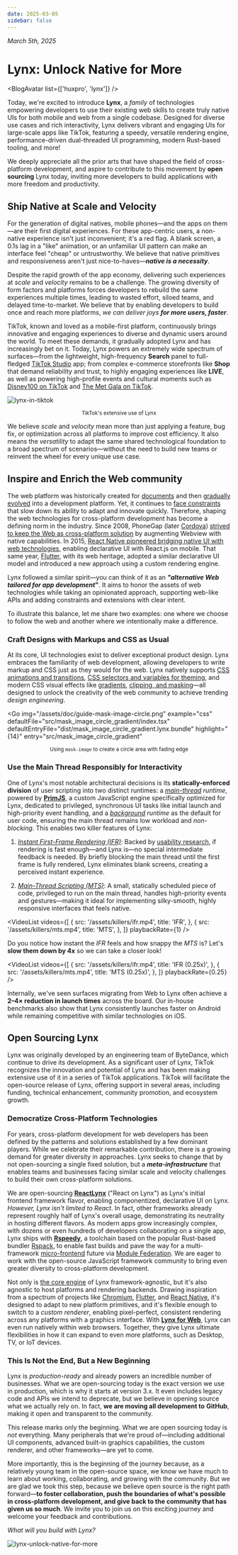 ```yaml
---
date: 2025-03-05
sidebar: false
---
```



_March 5th, 2025_

# Lynx: Unlock Native for More

<BlogAvatar list={['huxpro', 'lynx']} />

Today, we're excited to introduce **Lynx**, a _family_ of technologies empowering developers to use their existing web skills to create truly native UIs for both mobile and web from a single codebase. Designed for diverse use cases and rich interactivity, Lynx delivers vibrant and engaging UIs for large-scale apps like TikTok, featuring a speedy, versatile rendering engine, performance-driven dual-threaded UI programming, modern Rust-based tooling, and more!

We deeply appreciate all the prior arts that have shaped the field of cross-platform development, and aspire to contribute to this movement by **open sourcing** Lynx today, inviting more developers to build applications with more freedom and productivity.

## Ship Native at Scale and Velocity

For the generation of digital natives, mobile phones—and the apps on them—are their first digital experiences. For these app-centric users, a non-native experience isn't just inconvenient; it's a red flag. A blank screen, a 0.1s lag in a "like" animation, or an unfamiliar UI pattern can make an interface feel "cheap" or untrustworthy. We believe that native primitives and responsiveness aren't just nice-to-haves—**_native is a necessity_**.

Despite the rapid growth of the app economy, delivering such experiences at _scale_ and _velocity_ remains to be a challenge. The growing diversity of form factors and platforms forces developers to rebuild the same experiences multiple times, leading to wasted effort, siloed teams, and delayed time-to-market. We believe that by enabling developers to build once and reach more platforms, _we can deliver joys **for more users, faster**_.

TikTok, known and loved as a mobile-first platform, continuously brings innovative and engaging experiences to diverse and dynamic users around the world. To meet these demands, it gradually adopted Lynx and has increasingly bet on it. Today, Lynx powers an extremely wide spectrum of surfaces—from the lightweight, high-frequency **Search** panel to full-fledged [TikTok Studio](https://support.tiktok.com/en/using-tiktok/creating-videos/tiktok-studio) app; from complex e-commerce storefronts like **Shop** that demand reliability and trust, to highly engaging experiences like **LIVE**, as well as powering high-profile events and cultural moments such as [Disney100 on TikTok](https://newsroom.tiktok.com/en-us/disney-100) and [The Met Gala on TikTok](https://newsroom.tiktok.com/en-us/tiktok-goes-to-the-met-gala).

![lynx-in-tiktok](/assets/blog/lynx-in-tiktok.jpg)

<center>
  <span>
    <small>TikTok's extensive use of Lynx</small>
  </span>
</center>

We believe _scale_ and _velocity_ mean more than just applying a feature, bug fix, or optimization across all platforms to improve cost efficiency. It also means the _versatility_ to adapt the same shared technological foundation to a broad spectrum of scenarios—without the need to build new teams or reinvent the wheel for every unique use case.

## Inspire and Enrich the Web community

The web platform was historically created for [documents](https://www.w3.org/People/Berners-Lee/WorldWideWeb.html) and then [gradually](https://extensiblewebmanifesto.org/#signatories) [evolved](https://infrequently.org/2015/06/progressive-apps-escaping-tabs-without-losing-our-soul/) into a development platform. Yet, it continues to [face constraints](https://infrequently.org/2020/06/platform-adjacency-theory/) that slow down its ability to adapt and innovate quickly. Therefore, shaping the web technologies for cross-platform development has become a defining norm in the industry. Since 2008, PhoneGap (later [Cordova](https://cordova.apache.org/)) [strived to keep the Web as cross-platform solution](https://web.archive.org/web/20161210233245/http://phonegap.com/blog/2012/05/09/phonegap-beliefs-goals-and-philosophy/) by augmenting Webview with native capabilities. In 2015, [React Native pioneered bridging native UI with web technologies](https://reactnative.dev/blog/2015/03/26/react-native-bringing-modern-web-techniques-to-mobile), enabling declarative UI with React.js on mobile. That same year, [Flutter](https://developers.googleblog.com/en/flutter-10-googles-portable-ui-toolkit/), with its web heritage, adopted a similar declarative UI model and introduced a new approach using a custom rendering engine.

Lynx followed a similar spirit—you can think of it as an **_"alternative Web tailored for app development_"**. It aims to honor the assets of web technologies while taking an opinionated approach, supporting web-like APIs and adding constraints and extensions with clear intent.

To illustrate this balance, let me share two examples: one where we choose to follow the web and another where we intentionally make a difference.

### Craft Designs with Markups and CSS as Usual

At its core, UI technologies exist to deliver exceptional product design. Lynx embraces the familiarity of web development, allowing developers to write markup and CSS just as they would for the web. Lynx natively supports [CSS animations and transitions](/guide/styling/animation.html), [CSS selectors and variables for theming](/guide/styling/custom-theming.html), and modern CSS visual effects like [gradients](/guide/styling/appearance.html#gradient), [clipping, and masking](/guide/styling/appearance.html#clipping-and-masking)—all designed to unlock the creativity of the web community to achieve trending _design engineering_.

<Go
  img="/assets/doc/guide-mask-image-circle.png"
  example="css"
  defaultFile="src/mask_image_circle_gradient/index.tsx"
  defaultEntryFile="dist/mask_image_circle_gradient.lynx.bundle"
  highlight="{14}"
  entry="src/mask_image_circle_gradient"
></Go>

<center>
  <span>
    <small>
      Using <code>mask-image</code> to create a circle area with fading edge
    </small>
  </span>
</center>

### Use the Main Thread Responsibly for Interactivity

One of Lynx's most notable architectural decisions is its **statically-enforced division** of user scripting into two distinct runtimes: a _[main-thread](guide/spec.html#main-thread-or-lynx-main-thread) runtime_, powered by [**PrimJS**](https://github.com/lynx-family/primjs), a custom JavaScript engine specifically optimized for Lynx, dedicated to privileged, synchronous UI tasks like initial launch and high-priority event handling, and a _[background](guide/spec.html#background-thread-aka-off-main-thread) runtime_ as the default for user code, ensuring the main thread remains low workload and _non-blocking_. This enables two killer features of Lynx:

1. [_Instant First-Frame Rendering (IFR)_](/guide/interaction/ifr.html): Backed by [usability research](https://www.nngroup.com/articles/response-times-3-important-limits/), if rendering is fast enough—and Lynx is—no special intermediate feedback is needed. By briefly blocking the main thread until the first frame is fully rendered, Lynx eliminates blank screens, creating a perceived instant experience.

1. [_Main-Thread Scripting (MTS)_](/react/main-thread-script.html): A small, statically scheduled piece of code, privileged to run on the main thread, handles high-priority events and gestures—making it ideal for implementing silky-smooth, highly responsive interfaces that feels native.

<VideoList
  videos={[
    {
      src: '/assets/killers/ifr.mp4',
      title: 'IFR',
    },
    {
      src: '/assets/killers/mts.mp4',
      title: 'MTS',
    },
  ]}
  playbackRate={1}
/>

Do you notice how instant the _IFR_ feels and how snappy the _MTS_ is?
Let's **slow them down by 4x** so we can take a closer look!

<VideoList
  videos={[
    {
      src: '/assets/killers/ifr.mp4',
      title: 'IFR (0.25x)',
    },
    {
      src: '/assets/killers/mts.mp4',
      title: 'MTS (0.25x)',
    },
  ]}
  playbackRate={0.25}
/>

Internally, we've seen surfaces migrating from Web to Lynx often achieve a **2–4× reduction in launch times** across the board. Our in-house benchmarks also show that Lynx consistently launches faster on Android while remaining competitive with similar technologies on iOS.

## Open Sourcing Lynx

Lynx was originally developed by an engineering team of ByteDance, which continue to drive its development. As a significant user of Lynx, TikTok recognizes the innovation and potential of Lynx and has been making extensive use of it in a series of TikTok applications. TikTok will facilitate the open-source release of Lynx, offering support in several areas, including funding, technical enhancement, community promotion, and ecosystem growth.

### Democratize Cross-Platform Technologies

For years, cross-platform development for web developers has been defined by the patterns and solutions established by a few dominant players. While we celebrate their remarkable contribution, there is a growing demand for greater diversity in approaches. Lynx seeks to change that by not open-sourcing a single fixed solution, but a **_meta-infrastructure_** that enables teams and businesses facing similar scale and velocity challenges to build their own cross-platform solutions.

We are open-sourcing [**ReactLynx**](/react/) ("React on Lynx") as Lynx's initial frontend framework flavor, enabling componentized, declarative UI on Lynx. _However, Lynx isn't limited to React_. In fact, other frameworks already represent roughly half of Lynx's overall usage, demonstrating its neutrality in hosting different flavors. As modern apps grow increasingly complex, with dozens or even hundreds of developers collaborating on a single app, Lynx ships with [**Rspeedy**](/rspeedy/), a toolchain based on the popular Rust-based bundler [Rspack](https://rspack.dev/), to enable fast builds and pave the way for a multi-framework [micro-frontend](https://en.wikipedia.org/wiki/Micro_frontend) future via [Module Federation](https://module-federation.io/). We are eager to work with the open-source JavaScript framework community to bring even greater diversity to cross-platform development.

Not only is [the core engine](https://github.com/lynx-family/lynx) of Lynx framework-agnostic, but it's also agnostic to host platforms and rendering backends. Drawing inspiration from a spectrum of projects like [Chromium](https://www.chromium.org/chromium-projects/), [Flutter](https://github.com/flutter), and [React Native](https://github.com/facebook/react-native), it's designed to adapt to new platform primitives, and it's flexible enough to switch to a _custom renderer_, enabling pixel-perfect, consistent rendering across any platforms with a graphics interface. With [**Lynx for Web**](https://github.com/lynx-family/lynx-stack/tree/main/packages/web-platform), Lynx can even run natively within web browsers. Together, they give Lynx ultimate flexibilities in how it can expand to even more platforms, such as Desktop, TV, or IoT devices.

### This Is Not the End, But a New Beginning

Lynx is _production-ready_ and already powers an incredible number of businesses. What we are open-sourcing today is the exact version we use in production, which is why it starts at version 3.x. It even includes legacy code and APIs we intend to deprecate, but we believe in opening source what we actually rely on. In fact, **we are moving all development to** **GitHub**, making it open and transparent to the community.

This release marks only the beginning. What we are open sourcing today is _not_ everything. Many peripherals that we're proud of—including additional UI components, advanced built-in graphics capabilities, the custom renderer, and other frameworks—are yet to come.

More importantly, this is the beginning of the journey because, as a relatively young team in the open-source space, we know we have much to learn about working, collaborating, and growing with the community. But we are glad we took this step, because we believe open source is the right path forward—**to foster collaboration, push the boundaries of what's possible in cross-platform development, and give back to the community that has given us so much**. We invite you to join us on this exciting journey and welcome your feedback and contributions.

_What will you build with Lynx?_

![lynx-unlock-native-for-more](/assets/blog/lynx-unlock-native-for-more.png)

